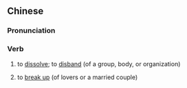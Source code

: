 ==Chinese==
{{zh-forms|s=散伙}}

===Pronunciation===
{{zh-pron
|m=sànhuǒ
|c=saan3 fo2
|mn=qz:sòaⁿ-hér/xm,zz:sàn-hóⁿ/zz:sòaⁿ-hóe
|cat=v
}}

===Verb===
{{zh-verb}}

# to [[dissolve]]; to [[disband]] (of a group, body, or organization)
# {{lb|zh|informal}} to [[break up]] (of lovers or a married couple)